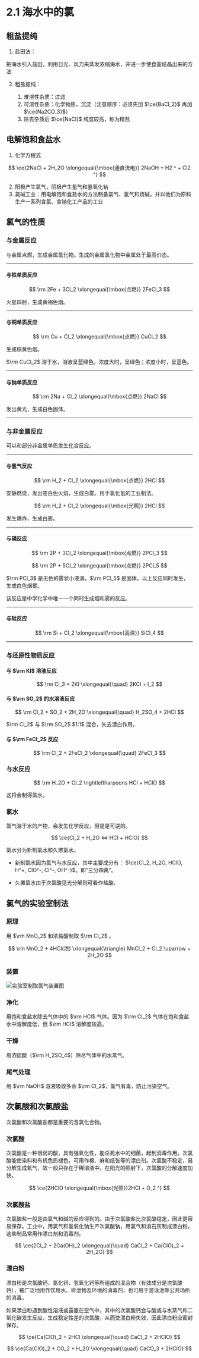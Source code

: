 
# 2.1 海水中的氯

## 粗盐提纯

1. 盐田法：

把海水引入盐田，利用日光、风力来蒸发浓缩海水，并进一步使食盐结晶出来的方法

2. 粗盐提纯：

    1. 难溶性杂质：过滤
    2. 可溶性杂质：化学物质，沉淀（注意顺序：必须先加 $\ce{BaCl_2}$ 再加 $\ce{Na2CO_3}$）
    3. 除去杂质后 $\ce{NaCl}$ 纯度较高，称为精盐

## 电解饱和食盐水

1. 化学方程式

$$
\ce{2NaCl + 2H_2O \xlongequal{\mbox{通直流电}} 2NaOH + H2 ^ + Cl2 ^}
$$
    
2. 阳极产生氯气，阴极产生氢气和氢氧化钠
3. 氯碱工业：用电解饱和食盐水的方法制备氯气、氢气和烧碱，并以他们为原料生产一系列含氯、含钠化工产品的工业

## 氯气的性质

### 与金属反应

与金属点燃，生成金属氯化物。生成的金属氯化物中金属处于最高价态。

---

#### 与铁单质反应

$$
\rm
2Fe + 3Cl_2 \xlongequal{\mbox{点燃}} 2FeCl_3
$$

火星四射，生成黄褐色烟。

---

#### 与铜单质反应

$$
\rm
Cu + Cl_2 \xlongequal{\mbox{点燃}} CuCl_2
$$

生成棕黄色烟。

$\rm CuCl_2$ 溶于水，溶液呈蓝绿色。浓度大时，呈绿色；浓度小时，呈蓝色。

---

#### 与钠单质反应

$$
\rm
2Na + Cl_2 \xlongequal{\mbox{点燃}} 2NaCl
$$

发出黄光，生成白色固体。

---

### 与非金属反应

可以和部分非金属单质发生化合反应。

---

#### 与氢气反应

$$
\rm
H_2 + Cl_2 \xlongequal{\mbox{点燃}} 2HCl
$$

安静燃烧，发出苍白色火焰，生成白雾。用于氯化氢的工业制法。

$$
\rm
H_2 + Cl_2 \xlongequal{\mbox{光照}} 2HCl
$$

发生爆炸，生成白雾。

---

#### 与磷反应

$$
\rm
2P + 3Cl_2 \xlongequal{\mbox{点燃}} 2PCl_3
$$

$$
\rm
2P + 5Cl_2 \xlongequal{\mbox{点燃}} 2PCl_5
$$

$\rm PCl_3$ 是无色的雾状小液滴，$\rm PCl_5$ 是固体。以上反应同时发生，生成白色烟雾。

<Callout type="warning">
    该反应是中学化学中唯一一个同时生成烟和雾的反应。
</Callout>

---

#### 与硅反应

$$
\rm
Si + Cl_2 \xlongequal{\mbox{高温}} SiCl_4
$$

---

### 与还原性物质反应

#### 与 $\rm KI$ 溶液反应

$$
\rm
Cl_3 + 2KI \xlongequal{\quad} 2KCl + I_2
$$

#### 与 $\rm SO_2$ 的水溶液反应

$$
\rm
Cl_2 + SO_2 + 2H_2O \xlongequal{\quad} H_2SO_4 + 2HCl
$$

<Callout type="warning">
    $\rm Cl_2$ 与 $\rm SO_2$ $1:1$ 混合，失去漂白作用。
</Callout>

#### 与 $\rm FeCl_2$ 反应

$$
\rm
Cl_2 + 2FeCl_2 \xlongequal{\quad} 2FeCl_3
$$

### 与水反应

$$
\rm
H_2O + Cl_2 \rightleftharpoons HCl + HClO
$$

这将会制得氯水。

### 氯水

氯气溶于水的产物，会发生化学反应，但是是可逆的。

$$ \ce{Cl_2 + H_2O <=> HCl + HClO} $$

氯水分为新制氯水和久置氯水。

- 新制氯水因为氯气与水反应，其中主要成分有： $\ce{Cl_2, H_2O, HClO, H^+, ClO^-, Cl^-, OH^-}$。即“三分四离”。

- 久置氯水由于次氯酸见光分解则可看作盐酸。

## 氯气的实验室制法

### 原理

用 $\rm MnO_2$ 和浓盐酸制取 $\rm Cl_2$ 。

$$
\rm
MnO_2 + 4HCl(浓) \xlongequal{\triangle} MnCl_2 + Cl_2 \uparrow + 2H_2O
$$

### 装置

![实验室制取氯气装置图](https://chemwiki.mrwillcom.com/_next/image?url=%2F_next%2Fstatic%2Fmedia%2FLaboratory-production-of-chlorine-gas.3ffd9f02.webp&w=1080&q=75)

### 净化

用饱和食盐水除去气体中的 $\rm HCl$ 气体。因为 $\rm Cl_2$ 气体在饱和食盐水中溶解度低，但 $\rm HCl$ 溶解度较高。

### 干燥

用浓硫酸（$\rm H_2SO_4$）除尽气体中的水蒸气。

### 尾气处理

用 $\rm NaOH$ 溶液吸收多余 $\rm Cl_2$，氯气有毒，防止污染空气。

## 次氯酸和次氯酸盐

次氯酸和次氯酸盐都是重要的含氯化合物。

### 次氯酸

次氯酸是一种很弱的酸，具有强氧化性，能杀死水中的细菌，起到消毒作用。次氯酸能使染料和有机色质褪色，可用作棉、麻和纸张等的漂白剂。次氯酸不稳定，易分解生成氧气，故一般只存在于稀溶液中。在阳光的照射下，次氯酸的分解速度加快。

$$
\ce{2HClO \xlongequal{\mbox{光照}}2HCl + O_2 ^}
$$

### 次氯酸盐

次氯酸盐一般是由氯气和碱的反应得到的。由于次氯酸盐比次氯酸稳定，因此更容易保存。工业中，用氯气和氢氧化钠生产次氯酸钠，用氯气和消石灰制成漂白粉，这些制品常用作漂白剂和消毒剂。

$$
\ce{2Cl_2 + 2Ca(OH)_2 \xlongequal{\quad} CaCl_2 + Ca(ClO)_2 + 2H_2O}
$$

### 漂白粉

漂白粉是次氯酸钙、氯化钙、氢氧化钙等所组成的混合物（有效成分是次氯酸钙），被广泛地用作饮用水、排泄物及环境的消毒剂，也可用于游泳池等公共场所的消毒。

如果漂白粉遇到酸性溶液或露置在空气中，其中的次氯酸钙会与酸或与水蒸气和二氧化碳发生反应，生成稳定性差的次氯酸，从而使漂白粉失效，因此漂白粉应密封保存。

$$
\ce{Ca(ClO)_2 + 2HCl \xlongequal{\quad} CaCl_2 + 2HClO}
$$

$$
\ce{Ca(ClO)_2 + CO_2 + H_2O \xlongequal{\quad} CaCO_3 + 2HClO}
$$

